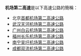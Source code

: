 '''机场第二高速'''是以下高速公路的簡稱：
*北京[[首都机场第二高速公路|首都机场第二高速公路]]
*[[武汉天河机场第二高速公路|武汉天河机场第二高速公路]]
*[[广州白云机场第二高速公路|广州白云机场第二高速公路]]
*[[福州长乐机场第二高速公路|福州长乐机场第二高速公路]]
*[[南宁吴圩机场第二高速公路|南宁吴圩机场第二高速公路]]
*[[成都双流机场第二高速公路|成都双流机场第二高速公路]]
{{disambig|cat=六字消歧義}}